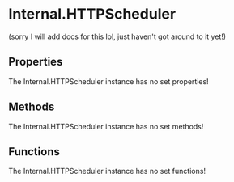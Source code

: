 [//]: # (This file was automatically compiled through the Generator luau code under this repository)
[//]: # (if you want to edit the documentation of discord-luau, please write changes)
[//]: # (to the discord-luau repository itself, we extract the comments from discord-luau and translate)
[//]: # (them into markdown files that Nextra can interpret!)

[//]: # (----- NEXTRA COMPONENTS IMPORT ----- )


[//]: # (----- DOCUMENT HEADER ----- )

# Internal.HTTPScheduler

(sorry I will add docs for this lol, just haven't got around to it yet!)

[//]: # (----- DOCUMENT PROPERTIES ----- )

## Properties

The Internal.HTTPScheduler instance has no set properties!

[//]: # (----- DOCUMENT METHODS ----- )

## Methods

The Internal.HTTPScheduler instance has no set methods!

[//]: # (----- DOCUMENT FUNCTIONS ----- )

## Functions

The Internal.HTTPScheduler instance has no set functions!


